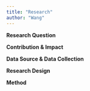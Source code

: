 ```yaml
---
title: "Research"
author: "Wang"
---
```


**Research Question**

**Contribution & Impact**

**Data Source & Data Collection**

**Research Design**

**Method**
